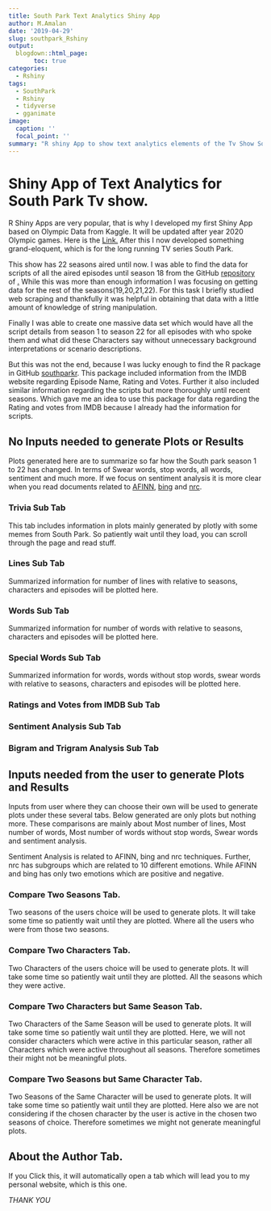 ```yaml
---
title: South Park Text Analytics Shiny App
author: M.Amalan
date: '2019-04-29'
slug: southpark_Rshiny
output:
  blogdown::html_page:
       toc: true
categories:
  - Rshiny
tags:
  - SouthPark
  - Rshiny
  - tidyverse
  - gganimate
image:
  caption: ''
  focal_point: ''
summary: "R shiny App to show text analytics elements of the Tv Show South Park from Season 1 to 22."  
---
```


# Shiny App of Text Analytics for South Park Tv show.

R Shiny Apps are very popular, that is why I developed my first Shiny App based on Olympic Data
from Kaggle. It will be updated after year 2020 Olympic games. Here is the [Link.]()
After this I now developed something grand-eloquent, which is for the long running TV series
South Park. 

This show has 22 seasons aired until now. I was able to find the data for scripts of all
the aired episodes until season 18 from the GitHub [repository]() 
of [.]() While this was more than enough information I was focusing on getting data for the 
rest of the seasons(19,20,21,22). For this task I briefly studied web scraping and thankfully
it was helpful in obtaining that data with a little amount of knowledge of string manipulation.

Finally I was able to create one massive data set which would have all the script details
from season 1 to season 22 for all episodes with who spoke them and what did these Characters
say without unnecessary background interpretations or scenario descriptions. 

But this was not the end, because I was lucky enough to find the R package in GitHub
[southparkr](). This package included information from the IMDB website regarding 
Episode Name, Rating and Votes. Further it also included similar information 
regarding the scripts but more thoroughly until recent seasons. Which gave me an idea
to use this package for data regarding the Rating and votes from IMDB because I already
had the information for scripts. 

## No Inputs needed to generate Plots or Results

Plots generated here are to summarize so far how the South park season 1 to 22 has changed.
In terms of Swear words, stop words, all words, sentiment and much more. If we focus on 
sentiment analysis it is more clear when you read documents related to 
[AFINN](), 
[bing]() 
and [nrc]().

### Trivia Sub Tab

This tab includes information in plots mainly generated by plotly with some memes from
South Park. So patiently wait until they load, you can scroll through the page and read
stuff.

### Lines Sub Tab

Summarized information for number of lines with relative to seasons, characters and episodes
will be plotted here. 

### Words Sub Tab

Summarized information for number of words with relative to seasons, characters and episodes
will be plotted here. 

### Special Words Sub Tab

Summarized information for words, words without stop words, swear words with relative to 
seasons, characters and episodes will be plotted here. 

### Ratings and Votes from IMDB Sub Tab

### Sentiment Analysis Sub Tab

### Bigram and Trigram Analysis Sub Tab

## Inputs needed from the user to generate Plots and Results

Inputs from user where they can choose their own will be used to generate plots
under these several tabs. Below generated are only plots but nothing more. These
comparisons are mainly about Most number of lines, Most number of words, Most number 
of words without stop words, Swear words and sentiment analysis. 

Sentiment Analysis is related to AFINN, bing and nrc techniques. Further, nrc has subgroups
which are related to 10 different emotions. While AFINN and bing has only two emotions which
are positive and negative.

### Compare Two Seasons Tab.

Two seasons of the users choice will be used to generate plots. It will take some time 
so patiently wait until they are plotted. Where all the users who were from those 
two seasons. 

### Compare Two Characters Tab.

Two Characters of the users choice will be used to generate plots. It will take some time
so patiently wait until they are plotted. All the seasons which they were active.

### Compare Two Characters but Same Season Tab.

Two Characters of the Same Season will be used to generate plots. It will take some time 
so patiently wait until they are plotted. Here, we will not consider characters which were
active in this particular season, rather all Characters which were active throughout all
seasons. Therefore sometimes their might not be meaningful plots.

### Compare Two Seasons but Same Character Tab.

Two Seasons of the Same Character will be used to generate plots. It will take some time so
patiently wait until they are plotted. Here also we are not considering if the chosen
character by the user is active in the chosen two seasons of choice. Therefore sometimes
we might not generate meaningful plots.

## About the Author Tab.

If you Click this, it will automatically open a tab which will lead you to my personal 
website, which is this one.

*THANK YOU*
